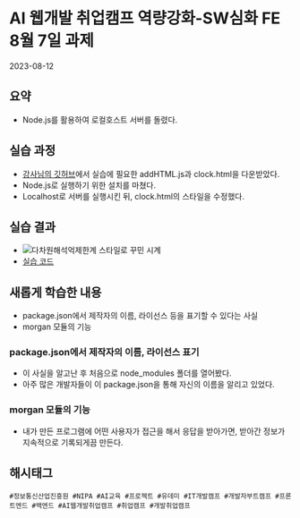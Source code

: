 
# AI 웹개발 취업캠프 역량강화-SW심화 FE 8월 7일 과제
<time>2023-08-12</time>

## 요약
- Node.js를 활용하여 로컬호스트 서버를 돌렸다.

## 실습 과정
- [강사님의 깃허브](https://github.com/beansdrawer/nipa-frontend-advanced-course/tree/master/1%ED%9A%8C%EC%B0%A8/node-app-package)에서 실습에 필요한 addHTML.js과 clock.html을 다운받았다.
- Node.js로 실행하기 위한 설치를 마쳤다.
- Localhost로 서버를 실행시킨 뒤, clock.html의 스타일을 수정했다.

## 실습 결과
- <Image src={img1}
    alt="다차원해석억제한계 스타일로 꾸민 시계" />
- [실습 코드](https://github.com/naruteride/Seoul-ICT-Web-Base/blob/main/%EC%97%AD%EB%9F%89%EA%B0%95%ED%99%94-SW%EC%8B%AC%ED%99%94-%ED%94%84%EB%A1%A0%ED%8A%B8%EC%97%94%EB%93%9C/1%ED%9A%8C%EC%B0%A8/node-app-package/public/clock.html)

## 새롭게 학습한 내용
- package.json에서 제작자의 이름, 라이선스 등을 표기할 수 있다는 사실
- morgan 모듈의 기능
### package.json에서 제작자의 이름, 라이선스 표기
- 이 사실을 알고난 후 처음으로 node_modules 폴더를 열어봤다.
- 아주 많은 개발자들이 이 package.json을 통해 자신의 이름을 알리고 있었다.
### morgan 모듈의 기능
- 내가 만든 프로그램에 어떤 사용자가 접근을 해서 응답을 받아가면, 받아간 정보가 지속적으로 기록되게끔 만든다.

## 해시태그
    #정보통신산업진흥원 #NIPA #AI교육 #프로젝트 #유데미 #IT개발캠프 #개발자부트캠프 #프론트엔드 #백엔드 #AI웹개발취업캠프 #취업캠프 #개발취업캠프 